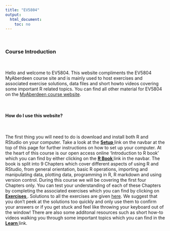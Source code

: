 ```yaml
---
title: "EV5804"
output: 
  html_document:
    toc: no
---
```


\  

### Course Introduction

\  

Hello and welcome to EV5804. This website compliments the EV5804 MyAberdeen course site and is mainly used to host exercises and associated exercise solutions, data files and short howto videos covering some important R related topics. You can find all other material for EV5804 on the [MyAberdeen course website](https://abdn.blackboard.com/ultra/).   

\  

#### How do I use this website?

\  

The first thing you will need to do is download and install both R and RStudio on your computer. Take a look at the **[Setup <i class="fa fa-cog" aria-hidden="true"></i>](setup.html)** link on the navbar at the top of this page for further instructions on how to set up your computer. At the heart of this course is our open access online 'Introduction to R book' which you can find by either clicking on the **[R Book <i class="fa fa-book" aria-hidden="true"></i>](https://intro2r.com/)** link in the navbar. The book is split into 9 Chapters which cover different aspects of using R and RStudio, from general orientation, basic R operations, importing and manipulating data, plotting data, programming in R, R markdown and using version control. During this course we will be covering the first four Chapters only. You can test your understanding of each of these Chapters by completing the associated exercises which you can find by clicking on **[Exercises <i class="fa fa-book" aria-hidden="true"></i>](exercises.html)**. Solutions to all the exercises are given [here](exercise_solutions.html). We suggest that you don't peek at the solutions too quickly and only use them to confirm your answers or if you get stuck and feel like throwing your keyboard out of the window! There are also some additonal resources such as short how-to videos walking you through some important topics which you can find in the **[Learn <i class="fa fa-desktop" aria-hidden="true"></i>](howto.html)** link.

\  
